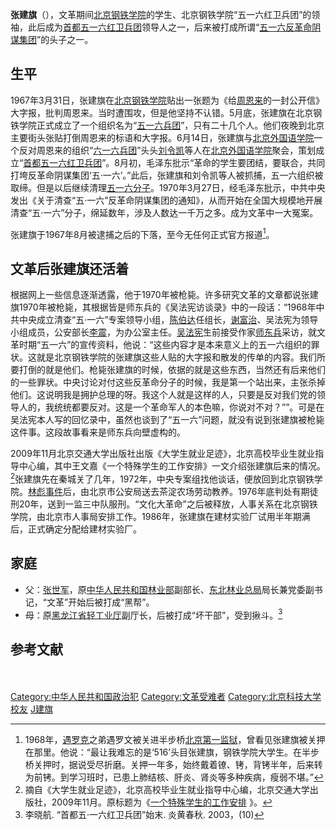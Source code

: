 '''张建旗'''（{{bd|20世纪|?||catIdx=Z}}），文革期间[[北京钢铁学院|北京钢铁学院]]的学生、北京钢铁学院“五一六红卫兵团”的领袖，此后成为[[首都五一六红卫兵团|首都五一六红卫兵团]]领导人之一，后来被打成所谓“[[五一六反革命阴谋集团|五一六反革命阴谋集团]]”的头子之一。

==生平==
1967年3月31日，张建旗在[[北京钢铁学院|北京钢铁学院]]贴出一张题为《给[[周恩来|周恩来]]的一封公开信》大字报，批判周恩来。当时遭围攻，但是他坚持不认错。5月底，张建旗在北京钢铁学院正式成立了一个组织名为“[[五一六兵团|五一六兵团]]”，只有二十几个人。他们夜晚到北京主要街头张贴打倒周恩来的标语和大字报。6月14日，张建旗与[[北京外国语学院|北京外国语学院]]一个反对周恩来的组织“[[六一六兵团|六一六兵团]]”头头[[刘令凯|刘令凯]]等人在[[北京外国语学院|北京外国语学院]]聚会，策划成立“[[首都五一六红卫兵团|首都五一六红卫兵团]]”。8月初，毛泽东批示“革命的学生要团结，要联合，共同打垮反革命阴谋集团‘五·一六’。”此后，张建旗和刘令凯等人被抓捕，五一六组织被取缔。但是以后继续清理[[五一六分子|五一六分子]]。1970年3月27日，经毛泽东批示，中共中央发出《关于清查“五·一六”反革命阴谋集团的通知》，从而开始在全国大规模地开展清查“五·一六”分子，绵延数年，涉及人数达一千万之多。成为文革中一大冤案。

张建旗于1967年8月被逮捕之后的下落，至今无任何正式官方报道<ref>1968年，[[遇罗克|遇罗克]]之弟遇罗文被关进半步桥[[北京第一监狱|北京第一监狱]]，曾看见张建旗被关押在那里。他说：“最让我难忘的是‘516’头目张建旗，钢铁学院大学生。在半步桥关押时，据说受尽折磨。关押一年多，始终戴着镣、铐，背铐半年，后来转为前铐。到学习班时，已患上肺结核、肝炎、肾炎等多种疾病，瘦弱不堪。” </ref>。

== 文革后张建旗还活着 ==

根据网上一些信息逐渐透露，他于1970年被枪毙。许多研究文革的文章都说张建旗1970年被枪毙，其根据皆是师东兵的《吴法宪访谈录》中的一段话：“1968年中共中央成立清查“五·一六”专案领导小组，[[陈伯达|陈伯达]]任组长，[[谢富治|谢富治]]、吴法宪为领导小组成员，公安部长[[李震_(官员)|李震]]，为办公室主任。[[吴法宪|吴法宪]]生前接受作家[[师东兵|师东兵]]采访，就文革时期“五一六”的宣传资料，他说：“这些内容才是本来意义上的五一六组织的罪状。这就是北京钢铁学院的张建旗这些人贴的大字报和散发的传单的内容。我们所要打倒的就是他们。枪毙张建旗的时候，依据的就是这些东西，当然还有后来他们的一些罪状。中央讨论对付这些反革命分子的时候，我是第一个站出来，主张杀掉他们。这说明我是拥护总理的呀。我这个人就是这样的人，只要是反对我们党的领导人的，我统统都要反对。这是一个革命军人的本色嘛，你说对不对？””。可是在吴法宪本人写的回忆录中，虽然也谈到了“五一六”问题，就没有说到张建旗被枪毙这件事。这段故事看来是师东兵向壁虚构的。

2009年11月北京交通大学出版社出版《大学生就业足迹》，北京高校毕业生就业指导中心编，其中王文嘉《一个特殊学生的工作安排》一文介绍张建旗后来的情况。<ref>摘自《大学生就业足迹》，北京高校毕业生就业指导中心编，北京交通大学出版社，2009年11月。原标题为《[http://www.mingjinglishi.com/2012/06/blog-post_4118.html 一个特殊学生的工作安排] {{Wayback|url=http://www.mingjinglishi.com/2012/06/blog-post_4118.html |date=20160313061656 }}》。</ref>张建旗先在秦城关了几年，1972年，中央专案组找他谈话，便放回到北京钢铁学院。[[林彪事件|林彪事件]]后，由北京市公安局送去茶淀农场劳动教养。1976年底判处有期徒刑20年，送到一监三中队服刑。“文化大革命”之后被释放，人事关系在北京钢铁学院，由北京市人事局安排工作。1986年，张建旗在建材实验厂试用半年期满后，正式确定分配给建材实验厂。

== 家庭 ==
*父：[[张世军_(林业部副部长)|张世军]]，原[[中华人民共和国林业部|中华人民共和国林业部]]副部长、[[东北林业总局|东北林业总局]]局长兼党委副书记，“文革”开始后被打成“黑帮”。
*母：原[[黑龙江省轻工业厅|黑龙江省轻工业厅]]副厅长，后被打成“坏干部”，受到揪斗。<ref>李晓航. “首都五·一六红卫兵团”始末. 炎黄春秋. 2003，(10)</ref>

==参考文献==
<small><references/></small>

{{DEFAULTSORT:Zhang张}}
[[Category:中华人民共和国政治犯|Category:中华人民共和国政治犯]]
[[Category:文革受难者|Category:文革受难者]]
[[Category:北京科技大学校友|Category:北京科技大学校友]]
[[Category:张姓|J建旗]]
　　